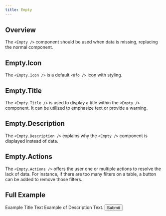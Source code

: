 ```yaml
---
title: Empty
---
```



## Overview

The `<Empty />` component should be used when data is missing, replacing the normal component.


## Empty.Icon

The `<Empty.Icon />` is a default `<Ufo />` icon with styling. 


## Empty.Title

The `<Empty.Title />` is used to display a title within the `<Empty />` component. It can be utilized to emphasize text or provide a warning. 


## Empty.Description

The `<Empty.Description />` explains why the `<Empty />` component is displayed instead of data.


## Empty.Actions

The `<Empty.Actions />` offers the user one or multiple actions to resolve the lack of data. For instance, if there are too many filters on a table, a button can be added to remove those filters.


## Full Example

<RenderComponentWithSnippet>
  <Row>
    <Empty>
      <Empty.Icon />
      <Empty.Title>Example Title Text</Empty.Title>
      <Empty.Description>Example of Description Text.</Empty.Description>
      <Empty.Actions>
        <Button>
            <BookBookmark /> 
            Submit
        </Button>
      </Empty.Actions>
    </Empty>
  </Row>
</RenderComponentWithSnippet>
